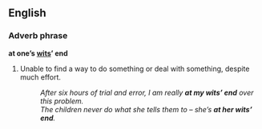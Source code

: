 ==English==

===Adverb phrase===
{{rfc-xphrase|Adverb phrase}}
'''at one’s [[wits]]’ end'''

# {{idiom}} Unable to find a way to do something or deal with something, despite much effort.
#:''After six hours of trial and error, I am really '''at my wits’ end''' over this problem.''
#:''The children never do what she tells them to &ndash; she’s '''at her wits’ end'''.''